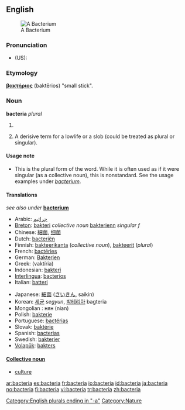 {{see|Bacteria}}

==English==
[[Image:Bacteria.gif|thumb|A Bacterium]]

===Pronunciation===
*(US): {{IPA|/bækˈtɪɻ.i.ə/}}

===Etymology===
{{AGr.}} '''[[βακτήριος]]''' (baktērios) "small stick".

===Noun=== 
'''bacteria''' ''plural''

# {{microbiology}} {{plural of|[[bacterium]]}}
# {{pejorative}} A derisive term for a lowlife or a slob (could be treated as plural or singular).

====Usage note====
*This is the plural form of the word.  While it is often used as if it were singular (as a collective noun), this is nonstandard.  See the usage examples under ''[[bacterium]]''.

<!--is there any point in having translations on this page?-->

====Translations====
''see also under'' '''[[bacterium]]'''
{{trans-top|bacteria}}
*Arabic: [[جراثيم]]
*[[Breton]]: [[bakteri]] ''collective noun'' [[bakterienn]] ''singular f''
*Chinese: [[細菌]], [[细菌]]
*Dutch: [[bacteriën]]
*Finnish: [[bakteerikanta]] (''collective noun''), [[bakteerit]] (''plural'')
*French: [[bactéries]] {{fpl}}
*German: [[Bakterien]] 
*Greek: {{t|el|βακτήρια|n|p}} (vaktíria)
*Indonesian: [[bakteri]] 
*[[Interlingua]]: [[bacterios]] 
*Italian: [[batteri]] {{mpl}}
{{trans-mid}}
*Japanese: [[細菌]] ([[さいきん]], saikin) 
*Korean: [[세균]] ''segyun'', [[박테리아]] bagteria
*Mongolian : нян (nian)
*Polish: [[bakterie]]
*Portuguese: [[bactérias]] 
*Slovak: [[baktérie]] {{fpl}}
*Spanish: [[bacterias]]
*Swedish: [[bakterier]]
*[[Volapük]]: [[bakters]]
{{trans-bottom}}

====[[Appendix:Collective nouns|Collective noun]]====
*[[culture]]

[[Category:English plurals ending in "-a"]]
[[Category:Nature]]

[[ar:bacteria]]
[[es:bacteria]]
[[fr:bacteria]]
[[io:bacteria]]
[[id:bacteria]]
[[ja:bacteria]]
[[no:bacteria]]
[[fi:bacteria]]
[[vi:bacteria]]
[[tr:bacteria]]
[[zh:bacteria]]